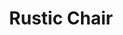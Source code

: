 ---
title: "Rustic Chair"
meta_title: "Rustic Chair craft"
description: "Craft de Rustic Chair"
rank: "d"
draft: false
name: "Rustic Chair"
recipe_img: "https://wiki.pokexgames.com/images/b/bb/Rustic_Chair.png"
level: 20
craft_time: 300
result: 1
value_npc: 1
ingredients:
  - name: "Straw"
    quantity: 60
    item_img: "https://wiki.pokexgames.com/images/5/55/Straw.png"
    value_npc: 1
  - name: "Log"
    quantity: 20
    item_img: "https://wiki.pokexgames.com/images/e/e0/Log.png"
    value_npc: 1
---